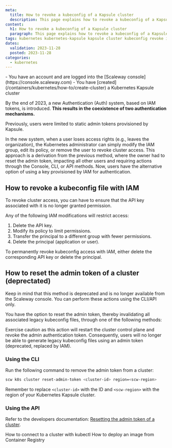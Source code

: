 ```yaml
---
meta:
  title: How to revoke a kubeconfig of a Kapsule cluster
  description: This page explains how to revoke a kubeconfig of a Kapsule cluster
content:
  h1: How to revoke a kubeconfig of a Kapsule cluster
  paragraph: This page explains how to revoke a kubeconfig of a Kapsule cluster
tags: kubernetes kubernetes-kapsule kapsule cluster kubeconfig revoke iam
dates:
  validation: 2023-11-28
  posted: 2023-11-28
categories:
  - kubernetes
---
```


<Macro id="iam-requirements" />

<Message type="requirement">
  - You have an account and are logged into the [Scaleway console](https://console.scaleway.com)
  - You have [created](/containers/kubernetes/how-to/create-cluster) a Kubernetes Kapsule cluster
</Message>

By the end of 2023, a new Authentication (Auth) system, based on IAM tokens, is introduced. **This results in the coexistence of two authentication mechanisms.**

Previously, users were limited to static admin tokens provisioned by Kapsule.

In the new system, when a user loses access rights (e.g., leaves the organization), the Kubernetes administrator can simply modify the IAM group, edit its policy, or remove the user to revoke cluster access.
This approach is a derivation from the previous method, where the owner had to reset the admin token, impacting all other users and requiring actions through the Console, CLI, or API methods.
Now, users have the alternative option of using a key provisioned by IAM for authentication.

## How to revoke a kubeconfig file with IAM

To revoke cluster access, you can have to ensure that the API key associated with it is no longer granted permission.

Any of the following IAM modifications will restrict access:

1. Delete the API key.
2. Modify its policy to limit permissions.
3. Transfer the principal to a different group with fewer permissions.
4. Delete the principal (application or user).

To permanently revoke kubeconfig access with IAM, either delete the corresponding API key or delete the principal.

## How to reset the admin token of a cluster (deprectated)

<Message type="note">
    Keep in mind that this method is deprecated and is no longer available from the Scaleway console. You can perform these actions using the CLI/API only.
</Message>

You have the option to reset the admin token, thereby invalidating all associated legacy kubeconfig files, through one of the following methods:

<Message type="important">
  Exercise caution as this action will restart the cluster control plane and revoke the admin authentication token. Consequently, users will no longer be able to generate legacy kubeconfig files using an admin token (deprecated, replaced by IAM).
</Message>

### Using the CLI

Run the following command to remove the admin token from a cluster:

```sh
scw k8s cluster reset-admin-token <cluster-id> region=<scw-region>
```
Remember to replace `<cluster-id>` with the ID and `<scw-region>` with the region of your Kubernetes Kapsule cluster.

### Using the API

Refer to the developers documentation: [Resetting the admin token of a cluster](https://www.scaleway.com/en/developers/api/kubernetes/#path-clusters-reset-the-admin-token-of-a-cluster).

<Navigation title="See Also">
  <PreviousButton to="/containers/kubernetes/how-to/connect-cluster-kubectl/">How to connect to a cluster with kubectl</PreviousButton>
  <NextButton to="/containers/kubernetes/how-to/deploy-image-from-container-registry/">How to deploy an image from Container Registry</NextButton>
</Navigation>

